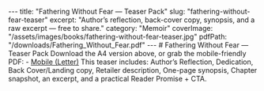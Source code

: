 --- title: "Fathering Without Fear — Teaser Pack" slug: "fathering-without-fear-teaser" excerpt: "Author’s reflection, back-cover copy, synopsis, and a raw excerpt — free to share." category: "Memoir" coverImage: "/assets/images/books/fathering-without-fear-teaser.jpg" pdfPath: "/downloads/Fathering_Without_Fear.pdf" --- # Fathering Without Fear — Teaser Pack Download the A4 version above, or grab the mobile-friendly PDF: - [Mobile (Letter)](/downloads/Fathering_Without_Fear_Teaser_Mobile.pdf) This teaser includes: Author’s Reflection, Dedication, Back Cover/Landing copy, Retailer description, One-page synopsis, Chapter snapshot, an excerpt, and a practical Reader Promise + CTA.
